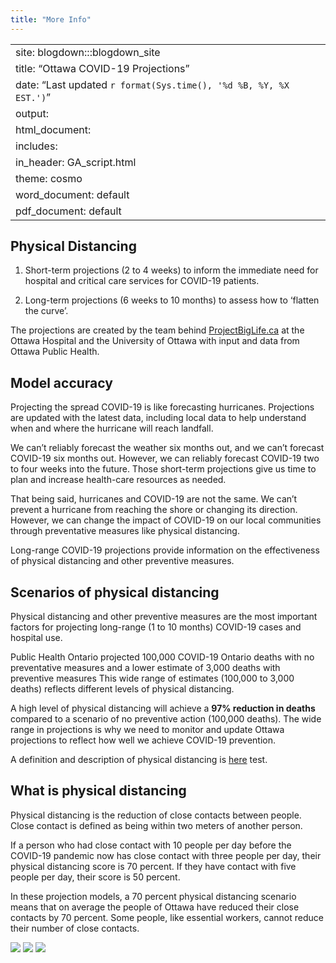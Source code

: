 ```yaml
---
title: "More Info"
---
```


---
site: blogdown:::blogdown_site
title: "Ottawa COVID-19 Projections"
date: "Last updated `r format(Sys.time(), '%d %B, %Y, %X EST.')`"
output:
  html_document:
    includes:
       in_header: GA_script.html
    theme: cosmo
  word_document: default
  pdf_document: default
---

## Physical Distancing 

1) Short-term projections (2 to 4 weeks) to inform the immediate need for hospital and critical care services for COVID-19 patients. 

2) Long-term projections (6 weeks to 10 months) to assess how to 'flatten the curve'.  

The projections are created by the team behind [ProjectBigLife.ca](https://www.projectbiglife.ca) at the Ottawa Hospital and the University of Ottawa with input and data from Ottawa Public Health.

## Model accuracy 

Projecting the spread COVID-19 is like forecasting hurricanes. Projections are updated with the latest data, including local data to help understand when and where the hurricane will reach landfall.  

We can't reliably forecast the weather six months out, and we can't forecast COVID-19 six months out. However, we can reliably forecast COVID-19 two to four weeks into the future. Those short-term projections give us time to plan and increase health-care resources as needed. 

That being said, hurricanes and COVID-19 are not the same. We can't prevent a hurricane from reaching the shore or changing its direction. However, we can change the impact of COVID-19 on our local communities through preventative measures like physical distancing.  

Long-range COVID-19 projections provide information on the effectiveness of physical distancing and other preventive measures. 

## Scenarios of physical distancing 

Physical distancing and other preventive measures are the most important factors for projecting long-range (1 to 10 months) COVID-19 cases and hospital use.  

Public Health Ontario projected 100,000 COVID-19 Ontario deaths with no preventative measures and a lower estimate of 3,000 deaths with preventive measures This wide range of estimates (100,000 to 3,000 deaths) reflects different levels of physical distancing.  

A high level of physical distancing will achieve a **97% reduction in deaths** compared to a scenario of no preventive action (100,000 deaths). The wide range in projections is why we need to monitor and update Ottawa projections to reflect how well we achieve COVID-19 prevention. 

 
A definition and description of physical distancing is [here](/more.html) test. 


## What is physical distancing 

Physical distancing is the reduction of close contacts between people. Close contact is defined as being within two meters of another person.  

If a person who had close contact with 10 people per day before the COVID-19 pandemic now has close contact with three people per day, their physical distancing score is 70 percent. If they have contact with five people per day, their score is 50 percent.   

In these projection models, a 70 percent physical distancing scenario means that on average the people of Ottawa have reduced their close contacts by 70 percent. Some people, like essential workers, cannot reduce their number of close contacts.

<img src="/images/176989- infographic 50 percent .svg" style="margin-bottom: 15px;" />
<img src="/images/176989- infographic 75 percent.svg" style="margin-bottom: 15px;" />
<img src="/images/176989- infographic No.svg" style="margin-bottom: 15px;" />
